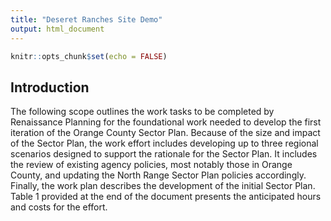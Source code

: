 ```yaml
---
title: "Deseret Ranches Site Demo"
output: html_document
---
```


```r
knitr::opts_chunk$set(echo = FALSE)
```

## Introduction

The following scope outlines the work tasks to be completed by Renaissance Planning for the foundational work needed to develop the first iteration of the Orange County Sector Plan.  Because of the size and impact of the Sector Plan, the work effort includes developing up to three regional scenarios designed to support the rationale for the Sector Plan. It includes the review of existing agency policies, most notably those in Orange County, and updating the North Range Sector Plan policies accordingly. Finally, the work plan describes the development of the initial Sector Plan. Table 1 provided at the end of the document presents the anticipated hours and costs for the effort.
